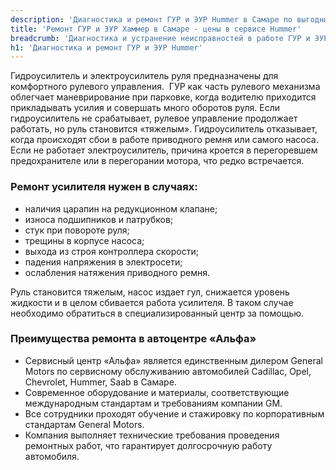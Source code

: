```yaml
---
description: 'Диагностика и ремонт ГУР и ЭУР Hummer в Самаре по выгодным ценам в сертифицированном сервисе Хаммер.'
title: 'Ремонт ГУР и ЭУР Хаммер в Самаре - цены в сервисе Hummer'
breadcrumb: 'Диагностика и устранение неисправностей в работе ГУР и ЭУР Hummer'
h1: 'Диагностика и ремонт ГУР и ЭУР Hummer'
---
```

<p>
	 Гидроусилитель и электроусилитель руля предназначены для комфортного рулевого управления.&nbsp; ГУР как часть рулевого механизма облегчает маневрирование при парковке, когда водителю приходится прикладывать усилия и совершать много оборотов руля. Если гидроусилитель не срабатывает, рулевое управление продолжает работать, но руль становится «тяжелым». Гидроусилитель отказывает, когда происходят сбои в работе приводного ремня или самого насоса. Если не работает электроусилитель, причина кроется в перегоревшем предохранителе или в перегорании мотора, что редко встречается.&nbsp;&nbsp;
</p>
<h3>Ремонт усилителя нужен в случаях:</h3>
<ul>
	<li>наличия царапин на редукционном клапане;</li>
	<li>износа подшипников и патрубков;</li>
	<li>стук при повороте руля;</li>
	<li>трещины в корпусе насоса;</li>
	<li>выхода из строя контроллера скорости;</li>
	<li>падения напряжения в электросети;</li>
	<li>ослабления натяжения приводного ремня.</li>
</ul>
<p>
	 Руль становится тяжелым, насос издает гул, снижается уровень жидкости и в целом сбивается работа усилителя. В таком случае необходимо обратиться в специализированный центр за помощью.&nbsp;&nbsp;&nbsp;
</p>
<h3>Преимущества ремонта в автоцентре «Альфа»</h3>
<ul>
	<li>Сервисный центр «Альфа» является единственным дилером General Motors по сервисному обслуживанию автомобилей Cadillac, Opel, Chevrolet, Hummer, Saab в Самаре.&nbsp;&nbsp;</li>
	<li>Современное оборудование и материалы, соответствующие международным стандартам и требованиям компании GM.&nbsp;</li>
	<li>Все сотрудники проходят обучение и стажировку по корпоративным стандартам General Motors.</li>
	<li>Компания выполняет технические требования проведения ремонтных работ, что гарантирует долгосрочную работу автомобиля.&nbsp;</li>
</ul>